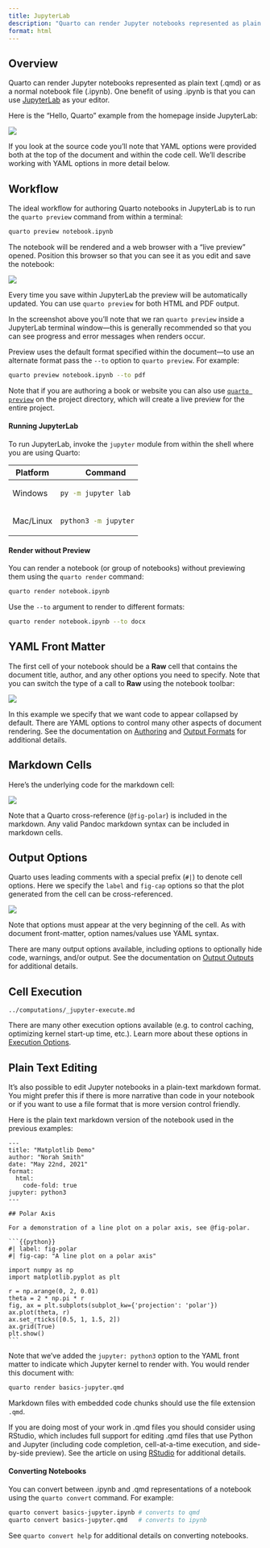 ```yaml
---
title: JupyterLab
description: "Quarto can render Jupyter notebooks represented as plain text (.qmd) or as a normal notebook file (.ipynb). One benefit of using .ipynb is that you can use JupyterLab as your editor."
format: html
---
```


## Overview

Quarto can render Jupyter notebooks represented as plain text (.qmd) or as a normal notebook file (.ipynb). One benefit of using .ipynb is that you can use [JupyterLab](https://jupyterlab.readthedocs.io/en/stable/) as your editor.

Here is the "Hello, Quarto" example from the homepage inside JupyterLab:

![](images/jupyter-lab.png){.border .preview-image fig-alt="A Jupyter notebook with, from top to bottom, some yaml frontmatter, a section heading, a code block, and the output of the code block. The contents are the same as the first part of the 'Welcome' page of this website."}

If you look at the source code you'll note that YAML options were provided both at the top of the document and within the code cell. We'll describe working with YAML options in more detail below.

## Workflow

The ideal workflow for authoring Quarto notebooks in JupyterLab is to run the `quarto preview` command from within a terminal:

``` bash
quarto preview notebook.ipynb
```

The notebook will be rendered and a web browser with a "live preview" opened. Position this browser so that you can see it as you edit and save the notebook:

![](images/jupyterlab-preview.png){fig-alt="Two web browser windows arranged side by side. The window on the left is a JupyterLab window. The contents of this Jupyter document are rendered by Quarto in the window on the right."}

Every time you save within JupyterLab the preview will be automatically updated. You can use `quarto preview` for both HTML and PDF output.

In the screenshot above you'll note that we ran `quarto preview` inside a JupyterLab terminal window---this is generally recommended so that you can see progress and error messages when renders occur.

Preview uses the default format specified within the document---to use an alternate format pass the `--to` option to `quarto preview`. For example:

```bash
quarto preview notebook.ipynb --to pdf
```

::: {.callout-note appearance="simple"}
Note that if you are authoring a book or website you can also use [`quarto preview`](../websites/website-basics.qmd#workflow) on the project directory, which will create a live preview for the entire project.
:::

#### Running JupyterLab {.platform-table}

To run JupyterLab, invoke the `jupyter` module from within the shell where you are using Quarto:

+-----------+------------------------+
| Platform  | Command                |
+===========+========================+
| Windows   | ``` bash               |
|           | py -m jupyter lab      |
|           | ```                    |
+-----------+------------------------+
| Mac/Linux | ``` bash               |
|           | python3 -m jupyter lab |
|           | ```                    |
+-----------+------------------------+

#### Render without Preview

You can render a notebook (or group of notebooks) without previewing them using the `quarto render` command:

``` bash
quarto render notebook.ipynb
```

Use the `--to` argument to render to different formats:

``` bash
quarto render notebook.ipynb --to docx
```

## YAML Front Matter

The first cell of your notebook should be a **Raw** cell that contains the document title, author, and any other options you need to specify. Note that you can switch the type of a call to **Raw** using the notebook toolbar:

![](images/jupyter-lab-yaml.png){.border fig-alt="The top section of a JupyterLab document. There is a Raw cell containing yaml front matter."}

In this example we specify that we want code to appear collapsed by default. There are YAML options to control many other aspects of document rendering. See the documentation on [Authoring](../authoring/markdown-basics.qmd) and [Output Formats](../output-formats/html-basics.qmd) for additional details.

## Markdown Cells

Here's the underlying code for the markdown cell:

![](images/jupyter-lab-markdown.png){.border fig-alt="A snippet of a JupyterLab document containing a Markdown cell. The cell contains some text written in Markdown."}

Note that a Quarto cross-reference (`@fig-polar`) is included in the markdown. Any valid Pandoc markdown syntax can be included in markdown cells.

## Output Options

Quarto uses leading comments with a special prefix (`#|`) to denote cell options. Here we specify the `label` and `fig-cap` options so that the plot generated from the cell can be cross-referenced.

![](images/jupyter-lab-output-options.png){fig-alt="A snippet of a JupyterLab document containing a code cell. At the top of cell, before the code, are the Quarto chunk options '#| label: fig-polar' and '#| fig-cap: A line plot on a polar axis.'"}

Note that options must appear at the very beginning of the cell. As with document front-matter, option names/values use YAML syntax.

There are many output options available, including options to optionally hide code, warnings, and/or output. See the documentation on [Output Outputs](../computations/execution-options.qmd#output-options) for additional details.

## Cell Execution

``` include
../computations/_jupyter-execute.md
```

There are many other execution options available (e.g. to control caching, optimizing kernel start-up time, etc.). Learn more about these options in [Execution Options](../computations/execution-options.qmd).

## Plain Text Editing

It's also possible to edit Jupyter notebooks in a plain-text markdown format. You might prefer this if there is more narrative than code in your notebook or if you want to use a file format that is more version control friendly.

Here is the plain text markdown version of the notebook used in the previous examples:

    ---
    title: "Matplotlib Demo"
    author: "Norah Smith"
    date: "May 22nd, 2021"
    format: 
      html:
        code-fold: true
    jupyter: python3
    ---

    ## Polar Axis

    For a demonstration of a line plot on a polar axis, see @fig-polar.

    ```{{python}}
    #| label: fig-polar
    #| fig-cap: "A line plot on a polar axis"

    import numpy as np
    import matplotlib.pyplot as plt

    r = np.arange(0, 2, 0.01)
    theta = 2 * np.pi * r
    fig, ax = plt.subplots(subplot_kw={'projection': 'polar'})
    ax.plot(theta, r)
    ax.set_rticks([0.5, 1, 1.5, 2])
    ax.grid(True)
    plt.show()
    ```

Note that we've added the `jupyter: python3` option to the YAML front matter to indicate which Jupyter kernel to render with. You would render this document with:

``` bash
quarto render basics-jupyter.qmd
```

Markdown files with embedded code chunks should use the file extension `.qmd`.

::: callout-tip
If you are doing most of your work in .qmd files you should consider using RStudio, which includes full support for editing .qmd files that use Python and Jupyter (including code completion, cell-at-a-time execution, and side-by-side preview). See the article on using [RStudio](rstudio.qmd) for additional details.
:::

#### Converting Notebooks

You can convert between .ipynb and .qmd representations of a notebook using the `quarto convert` command. For example:

``` bash
quarto convert basics-jupyter.ipynb # converts to qmd
quarto convert basics-jupyter.qmd   # converts to ipynb
```

See `quarto convert help` for additional details on converting notebooks.
